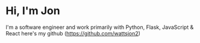 # Hi, I'm Jon

I'm a software engineer and work primarily with Python, Flask, JavaScript & React here's my github (https://github.com/wattsjon2)
